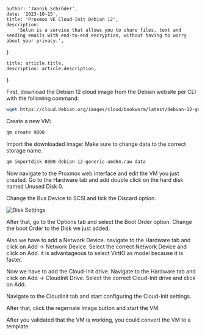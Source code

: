 
    author: 'Jannik Schröder',
    date: '2023-10-15',
    title: 'Proxmox VE Cloud-Init Debian 12',
    description:
        'Solun is a service that allows you to share files, text and sending emails with end-to-end encryption, without having to worry about your privacy.',
}

    title: article.title,
    description: article.description,
}



First, download the Debian 12 cloud image from the Debian website per CLI with the following command:

```bash
wget https://cloud.debian.org/images/cloud/bookworm/latest/debian-12-generic-amd64.raw
```

Create a new VM:

```bash
qm create 9000
```

Import the downloaded image:
Make sure to change data to the correct storage name.

```bash
qm importdisk 8000 debian-12-generic-amd64.raw data
```

Now navigate to the Proxmox web interface and edit the VM you just created.
Go to the Hardware tab and add double click on the hard disk named Unused Disk 0.

Change the Bus Device to SCSI and tick the Discard option.

<Image src={image} alt="Disk Settings" />


After that, go to the Options tab and select the Boot Order option. Change the boot Order to the Disk we just added.

Also we have to add a Network Device. navigate to the Hardware tab and click on Add -> Network Device. Select the correct Network Device and click on Add.
it is advantageous to select VirtIO as model because it is faster.

Now we have to add the Cloud-Init drive. Navigate to the Hardware tab and click on Add -> CloudInit Drive. Select the correct Cloud-Init drive and click on Add.

Navigate to the CloudInit tab and start configuring the Cloud-Init settings.

After that, click the regernate Image button and start the VM.

After you validated that the VM is working, you could convert the VM to a template.
